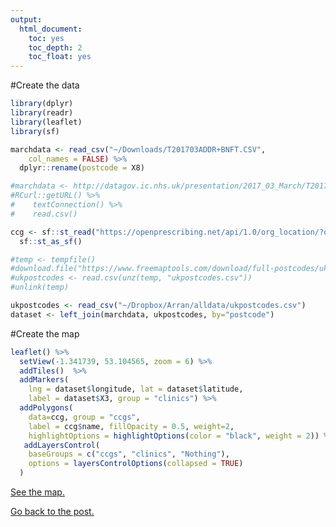 ```yaml
---
output:
  html_document:
    toc: yes
    toc_depth: 2
    toc_float: yes
---
```


#Create the data
```r
library(dplyr)
library(readr)
library(leaflet)
library(sf)

marchdata <- read_csv("~/Downloads/T201703ADDR+BNFT.CSV", 
    col_names = FALSE) %>%
  dplyr::rename(postcode = X8)

#marchdata <- http://datagov.ic.nhs.uk/presentation/2017_03_March/T201703ADDR+BNFT.CSV %>%
#RCurl::getURL() %>%
#    textConnection() %>%
#    read.csv()

ccg <- sf::st_read("https://openprescribing.net/api/1.0/org_location/?org_type=ccg") %>%
  sf::st_as_sf()

#temp <- tempfile()
#download.file("https://www.freemaptools.com/download/full-postcodes/ukpostcodes.zip",temp)
#ukpostcodes <- read.csv(unz(temp, "ukpostcodes.csv"))
#unlink(temp)

ukpostcodes <- read_csv("~/Dropbox/Arran/alldata/ukpostcodes.csv")
dataset <- left_join(marchdata, ukpostcodes, by="postcode")
```

#Create the map
```r
leaflet() %>% 
  setView(-1.341739, 53.104565, zoom = 6) %>% 
  addTiles()  %>% 
  addMarkers(
    lng = dataset$longitude, lat = dataset$latitude,
    label = dataset$X3, group = "clinics") %>%
  addPolygons(
    data=ccg, group = "ccgs", 
    label = ccg$name, fillOpacity = 0.5, weight=2,
    highlightOptions = highlightOptions(color = "black", weight = 2)) %>%
   addLayersControl(
    baseGroups = c("ccgs", "clinics", "Nothing"),
    options = layersControlOptions(collapsed = TRUE)
  )
```

[See the map.](https://fergustaylor.github.io/blogimages/post6map.html)

[Go back to the post.](https://fergustaylor.github.io/blog/post6.html)
